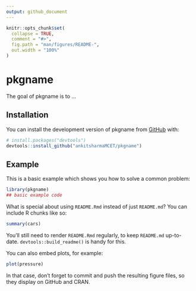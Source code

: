 ```yaml
---
output: github_document
---
```


<!-- README.md is generated from README.Rmd. Please edit that file -->

```r
knitr::opts_chunk$set(
  collapse = TRUE,
  comment = "#>",
  fig.path = "man/figures/README-",
  out.width = "100%"
)
```

# pkgname

<!-- badges: start -->
<!-- badges: end -->

The goal of pkgname is to ...

## Installation

You can install the development version of pkgname from [GitHub](https://github.com/) with:

``` r
# install.packages("devtools")
devtools::install_github("ankitsharmaMCET/pkgname")
```

## Example

This is a basic example which shows you how to solve a common problem:

```r
library(pkgname)
## basic example code
```

What is special about using `README.Rmd` instead of just `README.md`? You can include R chunks like so:

```r
summary(cars)
```

You'll still need to render `README.Rmd` regularly, to keep `README.md` up-to-date. `devtools::build_readme()` is handy for this.

You can also embed plots, for example:

```r
plot(pressure)
```

In that case, don't forget to commit and push the resulting figure files, so they display on GitHub and CRAN.
